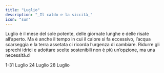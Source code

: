 ```yaml
---
title: "Luglio"
description: "_Il caldo e la siccità_"
icon: "sun"
---
```


Luglio è il mese del sole potente, delle giornate lunghe e delle risate all’aperto. Ma è anche il tempo in cui il calore si fa eccessivo, l’acqua scarseggia e la terra assetata ci ricorda l’urgenza di cambiare. Ridurre gli sprechi idrici e adottare scelte sostenibili non è più un’opzione, ma una necessità.d

<CardGroup cols="2">
  <Card title="Plastic free July" icon="bin-bottles-recycle" color="#00bef9" horizontal= href="/mesi/luglio/palasticfree">
    1-31 Luglio
  </Card>
  <Card title="Earth overshoot day " icon="transformer-bolt" color="#00bef9" horizontal href="/mesi/luglio/overshoot">
    24 Luglio
  </Card>
  <Card title="Giornata mondiale della consevazione della natura" icon="flower" color="#00bef9" horizontal href="/mesi/luglio/conservazionenatura">
    28 Luglio
  </Card>
</CardGroup>
